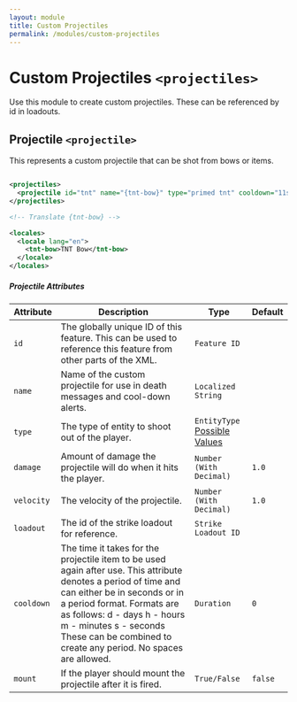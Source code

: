 ```yaml
---
layout: module
title: Custom Projectiles
permalink: /modules/custom-projectiles
---
```


# Custom Projectiles `<projectiles>`

Use this module to create custom projectiles. These can be referenced by id in loadouts.

## Projectile `<projectile>`

This represents a custom projectile that can be shot from bows or items.

```xml

<projectiles>
  <projectile id="tnt" name="{tnt-bow}" type="primed tnt" cooldown="11s" />
</projectiles>

<!-- Translate {tnt-bow} -->

<locales>
  <locale lang="en">
    <tnt-bow>TNT Bow</tnt-bow>
  </locale>
</locales>

```

##### Projectile Attributes

| Attribute | Description | Type | Default |
| --- | --- | --- | --- |
| `id` | The globally unique ID of this feature. This can be used to reference this feature from other parts of the XML. | `Feature ID` | |
| `name` | Name of the custom projectile for use in death messages and cool-down alerts. | `Localized String` | |
| `type` | The type of entity to shoot out of the player. | `EntityType`<br />[Possible Values](https://hub.spigotmc.org/javadocs/spigot/org/bukkit/entity/EntityType.html) | |
| `damage` | Amount of damage the projectile will do when it hits the player. | `Number (With Decimal)` | `1.0` |
| `velocity` | The velocity of the projectile. | `Number (With Decimal)` | `1.0` |
| `loadout` | The id of the strike loadout for reference. | `Strike Loadout ID` | |
| `cooldown` | The time it takes for the projectile item to be used again after use. This attribute denotes a period of time and can either be in seconds or in a period format. Formats are as follows:     d - days     h - hours     m - minutes     s - seconds These can be combined to create any period. No spaces are allowed. | `Duration` | `0` |
| `mount` | If the player should mount the projectile after it is fired. | `True/False` | `false` |

